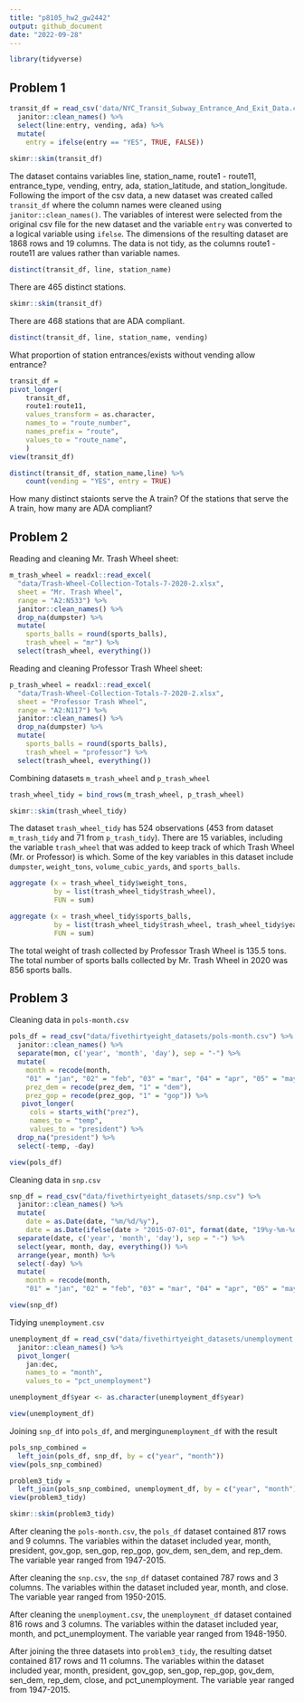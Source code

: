 ```yaml
---
title: "p8105_hw2_gw2442"
output: github_document
date: "2022-09-28"
---
```

```r
library(tidyverse)
```

## Problem 1 

```r
transit_df = read_csv('data/NYC_Transit_Subway_Entrance_And_Exit_Data.csv') %>%
  janitor::clean_names() %>%
  select(line:entry, vending, ada) %>%
  mutate(
    entry = ifelse(entry == "YES", TRUE, FALSE))
    
skimr::skim(transit_df)
```

The dataset contains variables line, station_name, route1 - route11, entrance_type, vending, entry, ada, station_latitude, and station_longitude. Following the import of the csv data, a new dataset was created called `transit_df` where the column names were cleaned using `janitor::clean_names()`. The variables of interest were selected from the original csv file for the new dataset and the variable `entry` was converted to a logical variable using `ifelse`. The dimensions of the resulting dataset are 1868 rows and 19 columns. The data is not tidy, as the columns route1 - route11 are values rather than variable names. 


```r
distinct(transit_df, line, station_name)
```
There are 465 distinct stations.

```r
skimr::skim(transit_df)
```
There are 468 stations that are ADA compliant.

```{r****}
distinct(transit_df, line, station_name, vending)

```
What proportion of station entrances/exists without vending allow entrance?

```{r****}
transit_df = 
pivot_longer(
    transit_df, 
    route1:route11,
    values_transform = as.character,
    names_to = "route_number",
    names_prefix = "route",
    values_to = "route_name",
    ) 
view(transit_df)

distinct(transit_df, station_name,line) %>%
    count(vending = "YES", entry = TRUE)
```
How many distinct staionts serve the A train? Of the stations that serve the A train, how many are ADA compliant?

## Problem 2

Reading and cleaning Mr. Trash Wheel sheet:
```r
m_trash_wheel = readxl::read_excel(
  "data/Trash-Wheel-Collection-Totals-7-2020-2.xlsx", 
  sheet = "Mr. Trash Wheel",
  range = "A2:N533") %>%
  janitor::clean_names() %>%
  drop_na(dumpster) %>%
  mutate(
    sports_balls = round(sports_balls),
    trash_wheel = "mr") %>%
  select(trash_wheel, everything())
```

Reading and cleaning Professor Trash Wheel sheet:
```r
p_trash_wheel = readxl::read_excel(
  "data/Trash-Wheel-Collection-Totals-7-2020-2.xlsx",
  sheet = "Professor Trash Wheel",
  range = "A2:N117") %>%
  janitor::clean_names() %>%
  drop_na(dumpster) %>%
  mutate(
    sports_balls = round(sports_balls),
    trash_wheel = "professor") %>%
  select(trash_wheel, everything())
```

Combining datasets `m_trash_wheel` and `p_trash_wheel`
```r
trash_wheel_tidy = bind_rows(m_trash_wheel, p_trash_wheel)

skimr::skim(trash_wheel_tidy)
```
The dataset `trash_wheel_tidy` has 524 observations (453 from dataset `m_trash_tidy` and 71 from `p_trash_tidy`). There are 15 variables, including the variable `trash_wheel` that was added to keep track of which Trash Wheel (Mr. or Professor) is which. Some of the key variables in this dataset include `dumpster`, `weight_tons`, `volume_cubic_yards`, and `sports_balls`. 

```r
aggregate (x = trash_wheel_tidy$weight_tons,
           by = list(trash_wheel_tidy$trash_wheel),
           FUN = sum)

aggregate (x = trash_wheel_tidy$sports_balls,
           by = list(trash_wheel_tidy$trash_wheel, trash_wheel_tidy$year),
           FUN = sum)
```

The total weight of trash collected by Professor Trash Wheel is 135.5 tons.
The total number of sports balls collected by Mr. Trash Wheel in 2020 was 856 sports balls. 


## Problem 3 
Cleaning data in `pols-month.csv`
```r
pols_df = read_csv("data/fivethirtyeight_datasets/pols-month.csv") %>%
  janitor::clean_names() %>%
  separate(mon, c('year', 'month', 'day'), sep = "-") %>%
  mutate( 
    month = recode(month,
    "01" = "jan", "02" = "feb", "03" = "mar", "04" = "apr", "05" = "may", "06" = "jun", "07" = "jul", "08" = "aug", "09" = "sep", "10" = "oct", "11" = "nov", "12" = "dec"),
    prez_dem = recode(prez_dem, "1" = "dem"),
    prez_gop = recode(prez_gop, "1" = "gop")) %>%
   pivot_longer(
     cols = starts_with("prez"),
     names_to = "temp",
     values_to = "president") %>%
  drop_na("president") %>%
  select(-temp, -day)

view(pols_df)
```

Cleaning data in `snp.csv`
```r
snp_df = read_csv("data/fivethirtyeight_datasets/snp.csv") %>%
  janitor::clean_names() %>%
  mutate(
    date = as.Date(date, "%m/%d/%y"),
    date = as.Date(ifelse(date > "2015-07-01", format(date, "19%y-%m-%d"), format(date)))) %>%
  separate(date, c('year', 'month', 'day'), sep = "-") %>%
  select(year, month, day, everything()) %>%
  arrange(year, month) %>%
  select(-day) %>%
  mutate(
    month = recode(month,
    "01" = "jan", "02" = "feb", "03" = "mar", "04" = "apr", "05" = "may", "06" = "jun", "07" = "jul", "08" = "aug", "09" = "sep", "10" = "oct", "11" = "nov", "12" = "dec"))

view(snp_df)
```

Tidying `unemployment.csv` 
```r
unemployment_df = read_csv("data/fivethirtyeight_datasets/unemployment.csv") %>%
  janitor::clean_names() %>%
  pivot_longer(
    jan:dec,
    names_to = "month",
    values_to = "pct_unemployment") 

unemployment_df$year <- as.character(unemployment_df$year)

view(unemployment_df)
```

Joining `snp_df` into `pols_df`, and merging`unemployment_df` with the result
```r
pols_snp_combined =
  left_join(pols_df, snp_df, by = c("year", "month"))
view(pols_snp_combined)

problem3_tidy = 
  left_join(pols_snp_combined, unemployment_df, by = c("year", "month"))
view(problem3_tidy)

skimr::skim(problem3_tidy)
```

After cleaning the `pols-month.csv`, the `pols_df` dataset contained 817 rows and 9 columns. The variables within the dataset included year, month, president, gov_gop, sen_gop, rep_gop, gov_dem, sen_dem, and rep_dem. The variable year ranged from 1947-2015.

After cleaning the `snp.csv`, the `snp_df` dataset 
contained 787 rows and 3 columns. The variables within the dataset included year, month, and close. The variable year ranged from 
1950-2015.

After cleaning the `unemployment.csv`, the `unemployment_df` dataset contained 816 rows and 3 columns. The variables within the dataset included year, month, and pct_unemployment. The variable year ranged from 1948-1950. 

After joining the three datasets into `problem3_tidy`, the resulting datset contained 817 rows and 11 columns. The variables within the dataset included year, month, president, gov_gop, sen_gop, rep_gop, gov_dem, sen_dem, rep_dem, close, and pct_unemployment. The variable year ranged from 1947-2015. 






